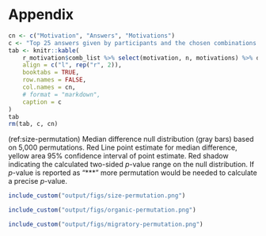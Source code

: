 # Appendix {-}

```r
cn <- c("Motivation", "Answers", "Motivations")
c <- "Top 25 answers given by participants and the chosen combinations if multiple answers were selected. 'Answers' is the count this combination was picked and 'Motivations' are the number of different answers."
tab <- knitr::kable(
    r_motivation$comb_list %>% select(motivation, n, motivations) %>% dplyr::slice_max(n, n = 25),
    align = c("l", rep("r", 2)),
    booktabs = TRUE,
    row.names = FALSE,
    col.names = cn,
    # format = "markdown",
    caption = c
)
tab
rm(tab, c, cn)
```


(ref:size-permutation) Median difference null distribution (gray bars) based on 5,000 permutations. Red Line point estimate for median difference, yellow area 95% confidence interval of point estimate. Red shadow indicating the calculated two-sided *p*-value range on the null distribution. If *p*-value is reported as "\*\*\*" more permutation would be needed to calculate a precise *p*-value.

```r
include_custom("output/figs/size-permutation.png")
```

```r
include_custom("output/figs/organic-permutation.png")
```

```r
include_custom("output/figs/migratory-permutation.png")
```